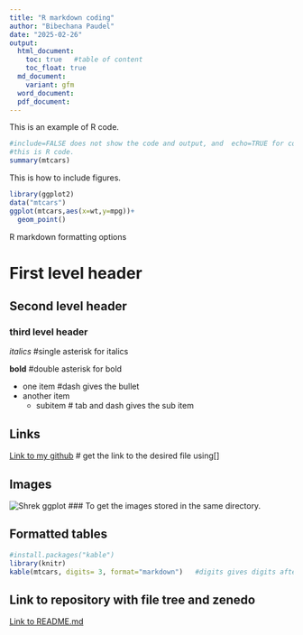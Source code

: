 ```yaml
---
title: "R markdown coding"
author: "Bibechana Paudel"
date: "2025-02-26"
output:
  html_document:
    toc: true   #table of content
    toc_float: true  
  md_document:
    variant: gfm
  word_document:
  pdf_document:
---
```


This is an example of R code. 
```r
#include=FALSE does not show the code and output, and  echo=TRUE for code in the knitted file. If we want to include the output only then it will be include=False and echo=false. 
#this is R code.
summary(mtcars)
```
This is how to include figures. 
```r
library(ggplot2)
data("mtcars")
ggplot(mtcars,aes(x=wt,y=mpg))+
  geom_point()
```
 R markdown formatting options
 
# First level header
## Second level header
### third level header

*italics*  #single asterisk for italics

**bold**   #double asterisk for bold

- one item    #dash gives the bullet 
- another item
  - subitem  # tab and dash gives the sub item 


## Links
[Link to my github](https://github.com/BibechanaPaudel/RT-qPCR-data-analysis)  # get the link to the desired file using[]

## Images
![Shrek ggplot](shrek.jpg)    ### To get the images stored in the same directory.

## Formatted tables
```r
#install.packages("kable")
library(knitr)
kable(mtcars, digits= 3, format="markdown")   #digits gives digits after decimals 
```

## Link to repository with file tree and zenedo

[Link to README.md](https://github.com/BibechanaPaudel/Reproducibility-class/blob/main/README.md)